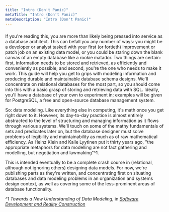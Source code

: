 ```yaml
---
title: "Intro (Don't Panic)"
metaTitle: "Intro (Don't Panic)"
metaDescription: "Intro (Don't Panic)"
---
```

### 
If you're reading this, you are more than likely being pressed into service as a database architect. This can befall you any number of ways: you might be a developer or analyst tasked with your first (or fortieth) improvement or patch job on an existing data model, or you could be staring down the blank canvas of an empty database like a rookie matador. Two things are certain: first, information needs to be stored and retrieved, as efficiently and conveniently as possible; and second, you're the one who needs to make it work. This guide will help you get to grips with modeling information and producing durable and maintainable database schema designs. We'll concentrate on relational databases for the most part, so you should come into this with a basic grasp of storing and retrieving data with SQL. Ideally, you'll have a database of your own to experiment in; examples will be given for PostgreSQL, a free and open-source database management system.

So: data modeling. Like everything else in computing, it's math once you get right down to it. However, its day-to-day practice is almost entirely abstracted to the level of structuring and managing information as it flows through various systems. We'll touch on some of the mathy fundamentals of sets and predicates later on, but the database designer must solve problems of legibility and maintainability as much as of raw mathematical efficiency. As Heinz Klein and Kalle Lyytinen put it thirty years ago, "the appropriate metaphors for data modelling are not fact gathering and modelling, but negotiation and lawmaking"^1.

This is intended eventually to be a complete crash course in (relational, although not ignoring others) designing data models. For now, we're publishing parts as they're written, and concentrating first on situating databases and data modeling problems in an organization and systems design context, as well as covering some of the less-prominent areas of database functionality.

^1 *Towards a New Understanding of Data Modeling*, in *[Software Development and Reality Construction](https://www.researchgate.net/publication/242530010_Software_Development_and_Reality_Construction)*
